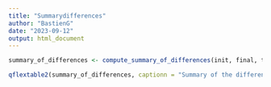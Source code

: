 ```yaml
---
title: "Summarydifferences"
author: "BastienG"
date: "2023-09-12"
output: html_document
---
```



```r

summary_of_differences <- compute_summary_of_differences(init, final, titre_1, titre_2)

```


```r

qflextable2(summary_of_differences, captionn = "Summary of the difference between the two datasets", columns_to_color = c("Difference"), save_folder = "Summary", interactive_plot = FALSE)

```
